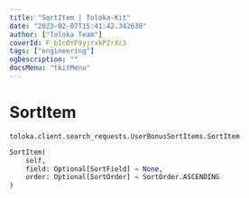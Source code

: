 ```yaml
---
title: "SortItem | Toloka-Kit"
date: "2023-02-07T15:41:42.342638"
author: ["Toloka Team"]
coverId: F_bIcOYF9yjrxkPZrXc3
tags: ["engineering"]
ogDescription: ""
docsMenu: "tkitMenu"
---
```


# SortItem
`toloka.client.search_requests.UserBonusSortItems.SortItem`

```python
SortItem(
    self,
    field: Optional[SortField] = None,
    order: Optional[SortOrder] = SortOrder.ASCENDING
)
```